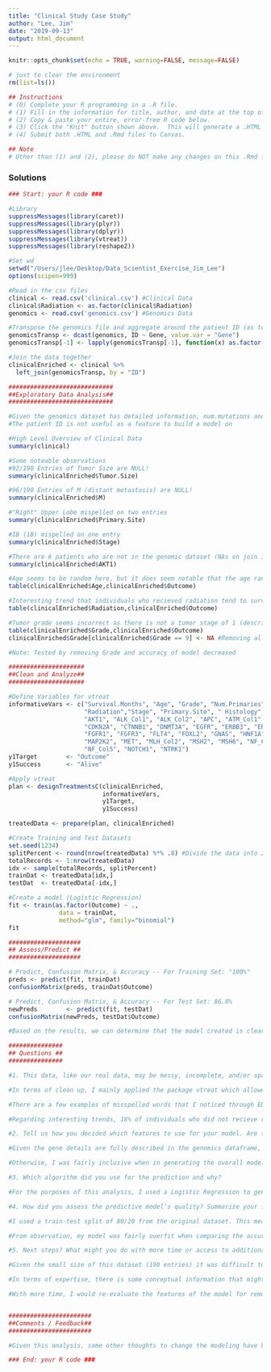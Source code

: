 ```yaml
---
title: "Clinical Study Case Study"
author: "Lee, Jim"
date: "2019-09-13"
output: html_document
---
```


```r
knitr::opts_chunk$set(echo = TRUE, warning=FALSE, message=FALSE)

# just to clear the environment
rm(list=ls())
```

```r

## Instructions
# (0) Complete your R programming in a .R file.
# (1) Fill in the information for title, author, and date at the top of this file.
# (2) Copy & paste your entire, error-free R code below.
# (3) Click the "Knit" button shown above.  This will generate a .HTML file.
# (4) Submit both .HTML and .Rmd files to Canvas.

## Note
# Other than (1) and (2), please do NOT make any changes on this .Rmd file.

```

### Solutions

```r

### Start: your R code ###

#Library
suppressMessages(library(caret))
suppressMessages(library(plyr))
suppressMessages(library(dplyr))
suppressMessages(library(vtreat))
suppressMessages(library(reshape2))

#Set wd
setwd("/Users/jlee/Desktop/Data_Scientist_Exercise_Jim_Lee")
options(scipen=999)

#Read in the csv files
clinical <- read.csv('clinical.csv') #Clinical Data
clinical$Radiation <- as.factor(clinical$Radiation)
genomics <- read.csv('genomics.csv') #Genomics Data

#Transpose the genomics file and aggregate around the patient ID (as to have all info in one row)
genomicsTransp <- dcast(genomics, ID ~ Gene, value.var = "Gene")
genomicsTransp[-1] <- lapply(genomicsTransp[-1], function(x) as.factor(as.numeric(!is.na(x))))

#Join the data together
clinicalEnriched <- clinical %>% 
  left_join(genomicsTransp, by = "ID")

#############################
##Exploratory Data Analysis##
#############################

#Given the genomics dataset has detailed information, num.mutations and num.mutated.genes are redundant
#The patient ID is not useful as a feature to build a model on

#High Level Overview of Clinical Data
summary(clinical)

#Some noteable observations
#92/190 Entries of Tumor Size are NULL!
summary(clinicalEnriched$Tumor.Size)

#96/190 Entries of M (distant metastasis) are NULL!
summary(clinicalEnriched$M)

#"Right" Upper Lobe mispelled on two entries
summary(clinicalEnriched$Primary.Site)

#IB (1B) mispelled on one entry
summary(clinicalEnriched$Stage)

#There are 6 patients who are not in the genomic dataset (NAs on join indicate as such)
summary(clinicalEnriched$AKT1)

#Age seems to be random here, but it does seem notable that the age range is only from 56-84
table(clinicalEnriched$Age,clinicalEnriched$Outcome)

#Interesting trend that individuals who recieved radiation tend to survive more often
table(clinicalEnriched$Radiation,clinicalEnriched$Outcome)

#Tumor grade seems incorrect as there is not a tumor stage of 1 (description is 1-4) and 9 likely indicates that it does not exist or an incorrectly labeled 1. Given this ambiguous nature of the grade, this may be something subject to clean up or feature removal
table(clinicalEnriched$Grade,clinicalEnriched$Outcome)
clinicalEnriched$Grade[clinicalEnriched$Grade == 9] <- NA #Removing all 9 values

#Note: Tested by removing Grade and accuracy of model decreased

#####################
##Clean and Analyze##
#####################

#Define Variables for vtreat
informativeVars <- c("Survival.Months", "Age", "Grade", "Num.Primaries", "T", "N", "M",
                     "Radiation","Stage", "Primary.Site", " Histology", "Tumor.Size",
                     "AKT1", "ALK_Col1", "ALK_Col2", "APC", "ATM_Col1", "ATM_Col2", "BRAF", "CCND2",  
                     "CDKN2A", "CTNNB1", "DNMT3A", "EGFR", "ERBB3", "ERBB4", "ESR1", "FBXW7",    
                     "FGFR1", "FGFR3", "FLT4", "FOXL2", "GNAS", "HNF1A", "KRAS_Col1", "KRAS_Col2",
                     "MAP2K2", "MET", "MLH_Col2", "MSH2", "MSH6", "NF_Col1", "NF_Col2", "NF_Col3", 
                     "NF_Col5", "NOTCH1", "NTRK1")
y1Target        <- "Outcome"
y1Success       <- "Alive"

#Apply vtreat
plan <- designTreatmentsC(clinicalEnriched,
                          informativeVars,
                          y1Target,
                          y1Success)

treatedData <- prepare(plan, clinicalEnriched)

#Create Training and Test Datasets
set.seed(1234)
splitPercent <- round(nrow(treatedData) %*% .8) #Divide the data into 20% and 80%
totalRecords <- 1:nrow(treatedData)
idx <- sample(totalRecords, splitPercent)
trainDat <- treatedData[idx,]
testDat  <- treatedData[-idx,]

#Create a model (Logistic Regression)
fit <- train(as.factor(Outcome) ~ ., 
              data = trainDat,
              method="glm", family="binomial")
fit

####################
## Assess/Predict ##
####################

# Predict, Confusion Matrix, & Accuracy -- For Training Set: "100%"
preds <- predict(fit, trainDat)                 
confusionMatrix(preds, trainDat$Outcome)

# Predict, Confusion Matrix, & Accuracy -- For Test Set: 86.8%
newPreds        <- predict(fit, testDat)      
confusionMatrix(newPreds, testDat$Outcome)

#Based on the results, we can determine that the model created is clearly overfit in that the accuracy of predictions from the model applied to the training set are less than that of the test set. Still, a nearly 90% accuracy on a model is not an entirely poor result and could be used to estimate probabilities of a patient's mortality. To test for new samples for one year mortality, I would approach by setting the survival months to 12 (assuming that is the measure of time here). Some of the other features may also require assumptions, particularly with tumor growth rate and stage that could be a source of error. Afterwards by applying the same treatment plan with vtreat, one can use this model to predict results.

###############
## Questions ##
###############

#1. This data, like our real data, may be messy, incomplete, and/or sparsely documented. Please walk us through how you cleaned up this dataset. Do you see any interesting trends?

#In terms of clean up, I mainly applied the package vtreat which allowed me to deal with the NULL and UNK values that were missing in order to build the model. Vtreat creates extra dummy variables in additional columns (including NULL and UNK values) that help when creating a supervised learning model. 

#There are a few examples of misspelled words that I noticed through EDA but those ultimately impacted a small amount of the dataset (e.g. one or two rows). Some of the values needed to be converted to factors (e.g. Radiology) or removed (e.g. 9 in Tumor Grade). Additionally, there are a few missing patients from the genomics dataset. 

#Regarding interesting trends, 18% of individuals who did not recieve radiation are alive and whereas 27% of individuals who did recieve radiation are alive.

#2. Tell us how you decided which features to use for your model. Are there any new features it might be productive to engineer from the current features?

#Given the gene details are fully described in the genomics dataframe, I found it appropriate to omit information from num.mutations and num.mutated.genes. To do this, the genomics file was reformatted and transposed to enrich the clinical dataset. The main reason for this was to aggregate the column details to one row and determine if certain mutations in a specific gene may be linked to a patient's survival. Additionally, patient ID was not neccessary as a feature after joining the datasets.

#Otherwise, I was fairly inclusive when in generating the overall model after the results of the EDA. After removal of a few features, my model accuracy actually decreased in some cases which is how I arrived at the features included.

#3. Which algorithm did you use for the prediction and why?

#For the purposes of this analysis, I used a Logistic Regression to generate a model on the categorical results. This is generally a simple modelling approach ideal for predicting cases that are binary. When applied to a feature set with unknown outcomes) the results appear in the form of a probability which can help determine which patients are most at risk or the status could be determined by defining a cutoff threshold for the results. 

#4. How did you assess the predictive model’s quality? Summarize your findings.

#I used a train-test split of 80/20 from the original dataset. This means that my model was created from analyzing  the features of 152 random entries and than tested against a seperate partition of another 38 random entries all from the original set. This is done for the purposes of determining an overfit model in the training set.

#From observation, my model was fairly overfit when comparing the accuracy results between training and testing. Had I additional time, it would have been nice to look through other aspects of the features in detail. However, the accuracy from applying the model against the test set was 86.8% which is not a poorly fitting model in that case, although additional fine tuning of the model may help.

#5. Next steps? What might you do with more time or access to additional data or expertise?

#Given the small size of this dataset (190 entries) it was difficult to partition the data and perform other analysis including creating a validation set and applying a k-folds approach to sampling. Adding more diverse information would help make this model more accurate. In one case, I observed in the age distribution is limited to 56+. While it may be more sparse at younger ages, it would be advantageous to collect a bigger diversity of patient ages. Also other biological factors like gender, weight or race may also be features that could play into survival rates.

#In terms of expertise, there is some conceptual information that might help. One notable example being Tumor Stage. I notice that there are references to stage 1a/1b vs 1 marked differently. I am not sure if those are subdivisions of the stages or completely different stages. 

#With more time, I would re-evaluate the features of the model for removal as some may decrease the accuracy. I could also explore other modeling approaches for accuracy comparison, including k-NN, Decision Trees and Random Forest models. Lastly, I would have also attempted this study with Python packages and Jupyter Notebook but for some reason, my computer cuts off coding when generating a PDF extract


#######################
##Comments / Feedback##
#######################

#Given this analysis, some other thoughts to change the modeling have been made apparent. In creating a one year model -rather than using Survival.Months as a feature, one could improve upon my work by updating the outcome to account for only 12 month survival by adjusting for any patients alive after 12 months in Survival.Months and creating a model strictly the revised outcome result.

### End: your R code ###

```
